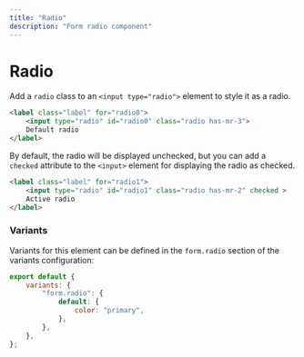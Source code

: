 ```yaml
---
title: "Radio"
description: "Form radio component"
---
```


# Radio

Add a `radio` class to an `<input type="radio">` element to style it as a radio. 

```html live=true
<label class="label" for="radio0">
    <input type="radio" id="radio0" class="radio has-mr-3">
    Default radio
</label>
```

By default, the radio will be displayed unchecked, but you can add a `checked` attribute to the `<input>` element for displaying the radio as checked.

```html live=true
<label class="label" for="radio1">
    <input type="radio" id="radio1" class="radio has-mr-2" checked >
    Active radio
</label>
```

### Variants

Variants for this element can be defined in the `form.radio` section of the variants configuration:

```js
export default {
    variants: {
        "form.radio": {
            default: {
                color: "primary",
            },
        },
    },
};
```
